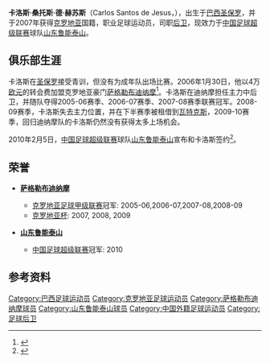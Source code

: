 {{noteta|G1=足球}}{{Football player infobox
| playername = 卡洛斯<br>Carlos
| image = [[Image:Carlos_Santos_de_Jesus.jpg|150px]] 
| fullname = Carlos Santos de Jesus
| height = {{height|m=1.87}}
| nickname = 
| dateofbirth = {{Birth date and age|year=1985|month=2|day=25}}
| cityofbirth = [[圣保罗_(巴西)|圣保罗]]
| countryofbirth = {{BRA}}
| currentclub = [[山东鲁能泰山|山东鲁能泰山]]
| clubnumber = 
| position = [[后卫_(足球)|后卫]]
| youthyears = 
| youthclubs = [[圣保罗足球会|圣保罗]]
| years = 2006–2009<br>2009<br>2010-
| clubs = [[萨格勒布迪纳摩足球俱乐部|萨格勒布迪纳摩]]<br>→[[瓦特克斯足球俱乐部|瓦特克斯]]''(租借)''<br>[[山东鲁能泰山|山东鲁能泰山]]
| caps(goals) = {{0}}55 {{0}}(3)<br> {{0}}13 {{0}}(1)<br> {{0}} 19 {{0}}(1)
| nationalyears = 
| nationalteam = 
| nationalcaps(goals) =
|  pcupdate = 2010年11月12日 (五) 11:45 (UTC)
}}
'''卡洛斯·桑托斯·德·赫苏斯'''（Carlos Santos de Jesus，{{bd|1985年|2月25日|catIdx=C}}），出生于[[巴西|巴西]][[圣保罗_(巴西)|圣保罗]]，并于2007年获得[[克罗地亚|克罗地亚]]国籍，职业足球运动员，司职[[后卫_(足球)|后卫]]，现效力于[[中国足球超级联赛|中国足球超级联赛]]球队[[山东鲁能泰山|山东鲁能泰山]]。

==俱乐部生涯==
卡洛斯在[[圣保罗足球会|圣保罗]]接受青训，但没有为成年队出场比赛。2006年1月30日，他以4万[[欧元|欧元]]的转会费加盟克罗地亚豪门[[萨格勒布迪纳摩足球俱乐部|萨格勒布迪纳摩]]<ref>{{Cite web |url=http://sports.sina.com.cn/j/2010-01-20/17064800065.shtml |title=外媒曝克冠军队后卫将签鲁能 3年随队3夺双料冠军 |accessdate=2010-01-20 |archive-date=2010-01-23 |archive-url=https://web.archive.org/web/20100123042301/http://sports.sina.com.cn/j/2010-01-20/17064800065.shtml |dead-url=no }}</ref>。卡洛斯在迪纳摩担任主力中后卫，并随队夺得2005-06赛季、2006-07赛季、2007-08赛季联赛冠军。2008-09赛季，卡洛斯失去主力位置，并在下半赛季被租借到[[瓦特克斯足球俱乐部|瓦特克斯]]，2009-10赛季，回归迪纳摩队的卡洛斯仍然没有获得太多上场机会。

2010年2月5日，[[中国足球超级联赛|中国足球超级联赛]]球队[[山东鲁能泰山|山东鲁能泰山]]宣布和卡洛斯签约<ref>{{Cite web |url=http://www.lnts.com.cn/news/2010/2/5/20102578996016.htm |title=鲁能俱乐部与卡洛斯完成签约 |accessdate=2010-02-05 |archive-date=2010-02-10 |archive-url=https://web.archive.org/web/20100210192254/http://www.lnts.com.cn/news/2010/2/5/20102578996016.htm |dead-url=yes }}</ref>。

==荣誉==
*{{flagicon|Croatia}} '''[[萨格勒布迪纳摩足球俱乐部|萨格勒布迪纳摩]]'''
** [[克罗地亚足球甲级联赛|克罗地亚足球甲级联赛]]冠军: 2005-06,2006-07,2007-08,2008-09
** [[克罗地亚杯|克罗地亚杯]]: 2007, 2008, 2009

*{{flagicon|CHN}} '''[[山东鲁能泰山|山东鲁能泰山]]'''
** [[中国足球超级联赛|中国足球超级联赛]]冠军: 2010

==参考资料==
{{reflist}}

{{2010年山东鲁能泰山名单}}

{{DEFAULTSORT:Carlos Santos de Jesus}}
[[Category:巴西足球运动员|Category:巴西足球运动员]]
[[Category:克罗地亚足球运动员|Category:克罗地亚足球运动员]]
[[Category:萨格勒布迪纳摩球员|Category:萨格勒布迪纳摩球员]]
[[Category:山东鲁能泰山球员|Category:山东鲁能泰山球员]]
[[Category:中国外籍足球运动员|Category:中国外籍足球运动员]]
[[Category:足球后卫|Category:足球后卫]]